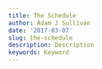 ```yaml
---
title: The Schedule
author: Adam J Sullivan
date: '2017-03-07'
slug: the-schedule
description: Description
keywords: Keyword
---
```


